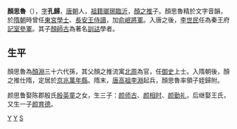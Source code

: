 {{Unreferenced|time=2018-08-21T04:34:34+00:00}} 
'''顏思魯'''（{{bd|？||？||catIdx=Y颜}}），[[表字|字]]'''孔歸'''，[[唐朝|唐朝]]人，[[祖籍|祖籍]][[琅玡|瑯琊]][[臨沂|臨沂]]，[[顏之推|顏之推]]子。顏思魯精於文字音韻，於[[隋朝|隋朝]]時曾任[[東宮學士|東宮學士]]、[[長安王|長安王]][[侍讀|侍讀]]，加[[俞岷將軍|俞岷將軍]]。入唐之後，[[李世民|李世民]]任為秦王府[[記室|記室]][[參軍|參軍]]。其子[[顏師古|顏師古]]為著名[[訓詁|訓詁]]學者。

==生平==
顏思魯為[[顏淵|顏淵]]三十六代孫，其父顏之推流寓[[北周|北周]]為官，任[[御史|御史]]上士。入隋朝後，顏之推仕隋，定居於[[京兆|京兆]][[萬年縣|萬年縣]]。隋末，[[唐高祖|唐高祖]][[李淵|李淵]]起兵，顏思魯率領子姪歸附。

颜思鲁娶陈郡殷氏[[殷英童|殷英童]]之女，生三子：[[颜师古|颜师古]]、[[颜相时|颜相时]]、[[颜勤礼|颜勤礼]]，后继娶王氏，又生一子[[颜育德|颜育德]]。

{{唐朝人小作品}}

[[Category:隋朝政治人物|Y]]
[[Category:唐朝政治人物|Y]]
[[Category:琅邪颜氏|S]]